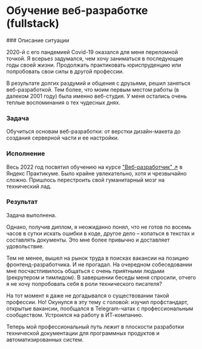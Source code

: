 
# Обучение веб-разработке (fullstack)

<Steps>
### Описание ситуации

2020-й с его пандемией Covid-19 оказался для меня переломной точкой. Я всерьез задумался, чем хочу заниматься в последующие годы своей жизни. Продолжать практиковать юриспруденцию или попробовать свои силы в другой профессии.

В результате долгих раздумий и общения с друзьями, решил заняться веб-разработкой. Тем более, что моим первым местом работы (в далеком 2001 году) была именно веб-студия. У меня остались очень теплые воспоминания о тех чудесных днях.

### Задача

Обучиться основам веб-разработки: от верстки дизайн-макета до создания серверной части и ее настройки.

### Исполнение

Весь 2022 год посвятил обучению на курсе ["Веб-разработчик" ↗](https://practicum.yandex.ru/web/) в Яндекс Практикуме. Было крайне увлекательно, хотя и чрезвычайно сложно. Пришлось перестроить свой гуманитарный мозг на технический лад.

### Результат

Задача выполнена. 

Однако, получив диплом, я неожиданно понял, что не готов по восемь часов в сутки искать ошибки в коде, другое дело – копаться в текстах и составлять документы. Это мне более привычно и доставляет удовольствие.

Тем не менее, вышел на рынок труда в поисках вакансии на позицию фронтенд-разработчика. И не прогадал. На очередном собеседовании мне посчастливилось общаться с очень приятными людьми (рекрутером и тимлидом). В завершении беседы меня спросили, отчего я не хочу попробовать себя в роли технического писателя?

На тот момент я даже не догадывался о существовании такой профессии. Но! Окунулся в эту тему с головой: изучил профстандарт, открытые вакансии, пообщался в Telegram-чатах с профессиональным сообществом. Устроился на работу в ИТ-компанию. 

Теперь мой профессиональный путь лежит в плоскости разработки технической документации для программных продуктов и автоматизированных систем.

</Steps>